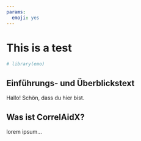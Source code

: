 ```yaml
---
params:
  emoji: yes
---
```


# This is a test {#intro}

```r
# library(emo)
```


## Einführungs- und Überblickstext

Hallo! Schön, dass du hier bist.

## Was ist CorrelAidX?
lorem ipsum...